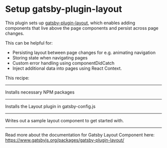 # Setup gatsby-plugin-layout

This plugin sets up [gatsby-plugin-layout](https://www.gatsbyjs.org/packages/gatsby-plugin-layout/?=gatsby%20layout), which enables adding components that live above the page components and persist across page changes.

This can be helpful for:

- Persisting layout between page changes for e.g. animating navigation
- Storing state when navigating pages
- Custom error handling using componentDidCatch
- Inject additional data into pages using React Context.

This recipe:

---

Installs necessary NPM packages

<NPMPackage name="gatsby-plugin-layout"/>

---

Installs the Layout plugin in gatsby-config.js

<GatsbyPlugin name="gatsby-plugin-layout"/>

---

Writes out a sample layout component to get started with.

<File
    path="src/layouts/index.js"
    content="https://gist.githubusercontent.com/JeremyTheModernist/be673e8641c61e6a427124acad1e05da/raw/80afecf73eb494dbfa2318ad7a27825edf9ef16c/index.js"
/>

---

Read more about the documentation for Gatsby Layout Component here:
https://www.gatsbyjs.org/packages/gatsby-plugin-layout/
